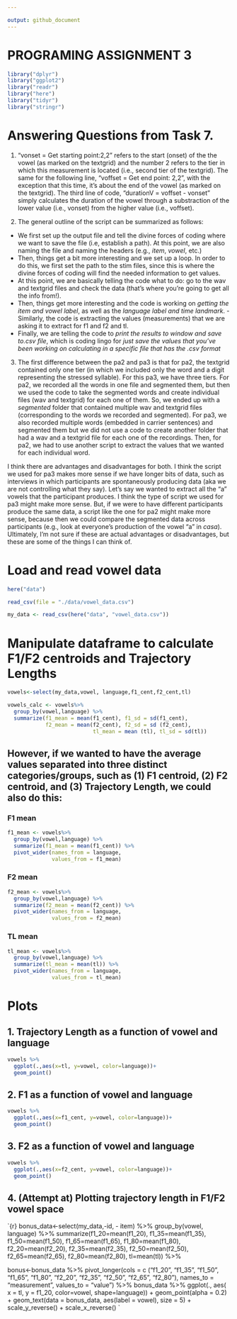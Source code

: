 ```yaml
---

output: github_document
---
```

# PROGRAMING ASSIGNMENT 3
```r

library("dplyr")   
library("ggplot2") 
library("readr")   
library("here")    
library("tidyr")
library("stringr")
```
# Answering Questions from Task 7.
1) "vonset = Get starting point:2,2" refers to the start (onset) of the the vowel (as marked on the textgrid) and the number 2 refers to the tier in which this measurement is located (i.e., second tier of the textgrid). The same for the following line, "voffset = Get end point: 2,2", with the exception that this time, it's about the end of the vowel (as marked on the textgrid). The third line of code, "durationV = voffset - vonset" simply calculates the duration of the vowel through a substraction of the lower value (i.e., vonset) from the higher value (i.e., voffset). 

2) The general outline of the script can be summarized as follows:
 - We first set up the output file and tell the divine forces of coding where we want to save the file (i.e, establish a path). At this point, we are also naming the file and naming the headers (e.g., *item*, *vowel*, etc.)
 - Then, things get a bit more interesting and we set up a loop. In order to do this, we first set the path to the stim files, since this is where the divine forces of coding will find the needed information to get values.
 - At this point, we are basically telling the code what to do: go to the wav and textgrid files and check the data (that's where you're going to get all the info from!).
 - Then, things get more interesting and the code is working on *getting the item and vowel label*, as well as the *language label and time landmark*. 
 -Similarly, the code is extracting the values (measurements) that we are asking it to extract for f1 and f2 and tl.
 - Finally, we are telling the code to *print the results to window and save to.csv file*, which is coding lingo for *just save the values that you've been working on calculating in a specific file that has the .csv format*

3) The first difference between the pa2 and pa3 is that for pa2, the textgrid contained only one tier (in which we included only the word and a digit representing the stressed syllable). For this pa3, we have three tiers. 
 For pa2, we recorded all the words in one file and  segmented them, but then we used the code to take the segmented words and create individual files (wav and textgrid) for each one of them. So, we ended up with a *segmented* folder that contained multiple wav and textgrid files (corresponding to the words we recorded and segmented). For pa3, we also recorded multiple words (embedded in carrier sentences) and segmented them but we did not use a code to create another folder that had a wav and a textgrid file for each one of the recordings. 
 Then, for pa2, we had to use another script to extract the values that we wanted for each individual word.
 
 I think there are advantages and disadvantages for both. I think the script we used for pa3 makes more sense if we have longer bits of data, such as interviews in which participants are spontaneously producing data (aka we are not controlling what they say). Let's say we wanted to extract all the "a" vowels that the participant produces. I think the type of script we used for pa3 might make more sense. 
 But, if we were to have different participants produce the same data, a script like the one for pa2 might make more sense, because then we could compare the segmented data across participants (e.g., look at everyone's production of the vowel "a" in *casa*). Ultimately, I'm not sure if these are actual advantages or disadvantages, but these are some of the things I can think of.
 
# Load and read vowel data 
```r
here("data")
```
```r
read_csv(file = "./data/vowel_data.csv")
```
```r
my_data <- read_csv(here("data", "vowel_data.csv"))
```

# Manipulate dataframe to calculate F1/F2 centroids and Trajectory Lengths
```r
vowels<-select(my_data,vowel, language,f1_cent,f2_cent,tl)
```
```r
vowels_calc <- vowels%>% 
  group_by(vowel,language) %>% 
  summarize(f1_mean = mean(f1_cent), f1_sd = sd(f1_cent),
            f2_mean = mean(f2_cent), f2_sd = sd (f2_cent), 
                           tl_mean = mean (tl), tl_sd = sd(tl))
```

## However, if we wanted to have the average values separated into three distinct categories/groups, such as (1) F1 centroid, (2) F2 centroid, and (3) Trajectory Length, we could also do this:

### F1 mean
```r
f1_mean <- vowels%>% 
  group_by(vowel,language) %>% 
  summarize(f1_mean = mean(f1_cent)) %>% 
  pivot_wider(names_from = language,
              values_from = f1_mean)
```
### F2 mean
```r
f2_mean <- vowels%>% 
  group_by(vowel,language) %>% 
  summarize(f2_mean = mean(f2_cent)) %>% 
  pivot_wider(names_from = language,
              values_from = f2_mean)
```

### TL mean
```r
tl_mean <- vowels%>% 
  group_by(vowel,language) %>% 
  summarize(tl_mean = mean(tl)) %>% 
  pivot_wider(names_from = language,
              values_from = tl_mean)
```

# Plots

## 1. Trajectory Length as a function of vowel and language

```r
vowels %>% 
  ggplot(.,aes(x=tl, y=vowel, color=language))+
  geom_point()
```

## 2. F1 as a function of vowel and language

```r
vowels %>% 
  ggplot(.,aes(x=f1_cent, y=vowel, color=language))+
  geom_point()
```

## 3. F2 as a function of vowel and language

```r
vowels %>% 
  ggplot(.,aes(x=f2_cent, y=vowel, color=language))+
  geom_point()
```

## 4. (Attempt at) Plotting trajectory length in F1/F2 vowel space

`{r}
bonus_data<-select(my_data,-id, - item) %>% 
  group_by(vowel, language) %>% 
  summarize(f1_20=mean(f1_20), f1_35=mean(f1_35), f1_50=mean(f1_50),
            f1_65=mean(f1_65), f1_80=mean(f1_80), f2_20=mean(f2_20),
            f2_35=mean(f2_35), f2_50=mean(f2_50),
            f2_65=mean(f2_65), f2_80=mean(f2_80), tl=mean(tl)) %>% 

bonus<-bonus_data %>%
    pivot_longer(cols = c ("f1_20", "f1_35", "f1_50", "f1_65", "f1_80", 
                           "f2_20", "f2_35", "f2_50", "f2_65", "f2_80"), 
                 names_to = "measurement", values_to = "value") %>% 
  bonus_data %>% 
  ggplot(., aes( x = tl, y = f1_20, color=vowel, shape=language)) + 
  geom_point(alpha = 0.2) + 
  geom_text(data = bonus_data, aes(label = vowel), size = 5) + 
    scale_y_reverse() + 
  scale_x_reverse()
`
